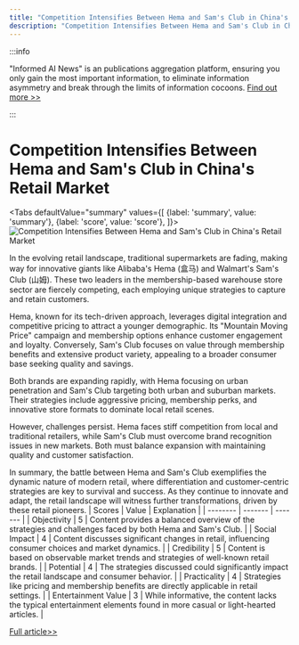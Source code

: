```yaml
---
title: "Competition Intensifies Between Hema and Sam's Club in China's Retail Market"
description: "Competition Intensifies Between Hema and Sam's Club in China's Retail Market"
---
```



:::info

"Informed AI News" is an publications aggregation platform, ensuring you only gain the most important information, to eliminate information asymmetry and break through the limits of information cocoons.  [Find out more >>](/docs/guides)

:::

# Competition Intensifies Between Hema and Sam's Club in China's Retail Market


<Tabs
	defaultValue="summary"
	values={[
	{label: 'summary', value: 'summary'},
	{label: 'score', value: 'score'},
]}>
<TabItem value="summary">
<img
  src="https://image.informedainews.com/2024/06/Foo-Wfb-1717551960-0.jpg"
  alt="Competition Intensifies Between Hema and Sam's Club in China's Retail Market"
/>



In the evolving retail landscape, traditional supermarkets are fading, making way for innovative giants like Alibaba's Hema (盒马) and Walmart's Sam's Club (山姆). These two leaders in the membership-based warehouse store sector are fiercely competing, each employing unique strategies to capture and retain customers.

Hema, known for its tech-driven approach, leverages digital integration and competitive pricing to attract a younger demographic. Its "Mountain Moving Price" campaign and membership options enhance customer engagement and loyalty. Conversely, Sam's Club focuses on value through membership benefits and extensive product variety, appealing to a broader consumer base seeking quality and savings.

Both brands are expanding rapidly, with Hema focusing on urban penetration and Sam's Club targeting both urban and suburban markets. Their strategies include aggressive pricing, membership perks, and innovative store formats to dominate local retail scenes.

However, challenges persist. Hema faces stiff competition from local and traditional retailers, while Sam's Club must overcome brand recognition issues in new markets. Both must balance expansion with maintaining quality and customer satisfaction.

In summary, the battle between Hema and Sam's Club exemplifies the dynamic nature of modern retail, where differentiation and customer-centric strategies are key to survival and success. As they continue to innovate and adapt, the retail landscape will witness further transformations, driven by these retail pioneers.
</TabItem>
<TabItem value="score">
	| Scores     | Value   | Explanation |
	| -------- | ------- | ------- |
	| Objectivity  | 5    | Content provides a balanced overview of the strategies and challenges faced by both Hema and Sam's Club.    |
	| Social Impact | 4     | Content discusses significant changes in retail, influencing consumer choices and market dynamics.    |
	| Credibility    | 5    | Content is based on observable market trends and strategies of well-known retail brands.    |
	| Potential    | 4    | The strategies discussed could significantly impact the retail landscape and consumer behavior.    |
	| Practicality    | 4    | Strategies like pricing and membership benefits are directly applicable in retail settings.    |
	| Entertainment Value    | 3    | While informative, the content lacks the typical entertainment elements found in more casual or light-hearted articles.    |
</TabItem>
</Tabs>

[Full article>>](https://www.36kr.com/p/2804268620609155)
